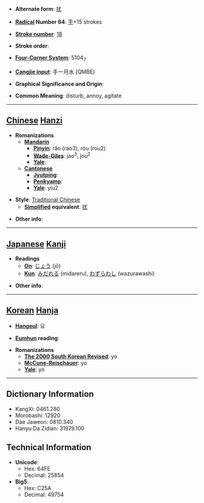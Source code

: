 * '''Alternate form''': [[扰]]

* '''[[Wiktionary:Chinese radical index| Radical]] Number 64''': [[Wiktionary:Chinese radical index 手|手]]+15 strokes

* '''[[Wiktionary:Chinese total strokes index|Stroke number]]''': [[Wiktionary:Chinese total strokes index 18|18]]

* '''Stroke order''': 

* '''[[Wiktionary:Chinese four corner index|Four-Corner System]]''': 5104<sub>7</sub>

* '''[[Wiktionary:Chinese Cangjie index|Cangjie input]]''': 手一月水 (QMBE)

* '''Graphical Significance and Origin''': 

* '''Common Meaning''': disturb, annoy, agitate

----

== [[Chinese]] [[Hanzi]] ==

* '''Romanizations'''
** '''[[Mandarin]]'''
*** '''[[Pinyin]]''': rǎo (rao3), róu (rou2)
*** '''[[Wade-Giles]]''': jao<sup>3</sup>, jou<sup>2</sup>
*** '''[[Yale]]''': 
** '''[[Cantonese]]'''
*** '''[[Jyutping]]''':
*** '''[[Penkyamp]]''': 
*** '''[[Yale]]''': yiu2

* '''Style''': [[Traditional Chinese]] 
** '''[[Simplified Chinese|Simplified]] equivalent''': [[扰]]

* '''Other info''': 

----

== [[Japanese]] [[Kanji]] ==

* '''Readings'''
** '''[[On]]''': [[じょう]] (jō)
** '''[[Kun]]''': [[みだれる]] (midareru), [[わずらわし]] (wazurawashi)

* '''Other info''':  

----

== [[Korean]] [[Hanja]] ==

* '''[[Hangeul]]''': 요

* '''[[Eumhun]] reading''': 

* '''Romanizations'''
** '''[[The 2000 South Korean Revised Romanization|The 2000 South Korean Revised]]''': yo
** '''[[McCune-Reischauer]]''': yo
** '''[[Yale]]''': yo

----

== Dictionary Information ==

* KangXi: 0461.280
* Morobashi: 12920
* Dae Jaweon: 0810.340
* Hanyu Da Zidian: 31979.100

== Technical Information ==

* '''Unicode''':
** Hex: 64FE
** Decimal: 25854
* '''Big5''':
** Hex: C25A
** Decimal: 49754